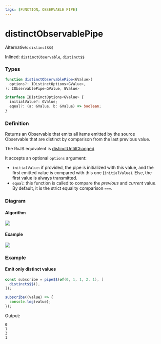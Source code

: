 ```yaml
---
tags: [FUNCTION, OBSERVABLE PIPE]
---
```


# distinctObservablePipe

Alternative: `distinct$$$`

Inlined: `distinctObservable`, `distinct$$`

### Types

```ts
function distinctObservablePipe<GValue>(
  options?: IDistinctOptions<GValue>,
): IObservablePipe<GValue, GValue>
```

```ts
interface IDistinctOptions<GValue> {
  initialValue?: GValue;
  equal?: (a: GValue, b: GValue) => boolean;
}
```

### Definition

Returns an Observable that emits all items emitted by the source Observable that are distinct by comparison from the last previous value.

The RxJS equivalent is [distinctUntilChanged](https://rxjs-dev.firebaseapp.com/api/operators/distinctUntilChanged).

It accepts an optional `options` argument:

- `initialValue`: if provided, the pipe is initialized with this value, and the first emitted value is compared with this one (`initialValue`).
Else, the first value is always transmitted.
- `equal`: this function is called to compare the *previous* and *current* value. By default, it is the strict equality comparison `===`.

### Diagram

#### Algorithm

![](algorithm-diagram.svg)

#### Example

![](example-diagram.svg)

### Example

#### Emit only distinct values

```ts
const subscribe = pipe$$(of(0, 1, 1, 2, 1), [
  distinct$$$(),
]);

subscribe((value) => {
  console.log(value);
});
```

Output:

```text
0
1
2
1
```
